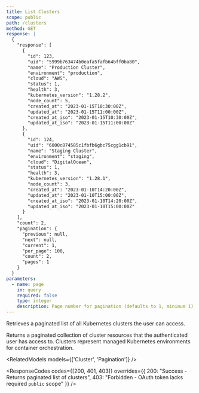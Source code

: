 ```yaml
---
title: List Clusters
scope: public
path: /clusters
method: GET
response: |
  {
    "response": [
      {
        "id": 123,
        "uid": "5999b763474b0eafa5fafb64bff0ba80",
        "name": "Production Cluster",
        "environment": "production",
        "cloud": "AWS",
        "status": 1,
        "health": 3,
        "kubernetes_version": "1.28.2",
        "node_count": 5,
        "created_at": "2023-01-15T10:30:00Z",
        "updated_at": "2023-01-15T11:00:00Z",
        "created_at_iso": "2023-01-15T10:30:00Z",
        "updated_at_iso": "2023-01-15T11:00:00Z"
      },
      {
        "id": 124,
        "uid": "6000c874585c1fbfb6gbc75cgg1cb91",
        "name": "Staging Cluster",
        "environment": "staging", 
        "cloud": "DigitalOcean",
        "status": 1,
        "health": 3,
        "kubernetes_version": "1.28.1",
        "node_count": 3,
        "created_at": "2023-01-10T14:20:00Z",
        "updated_at": "2023-01-10T15:00:00Z",
        "created_at_iso": "2023-01-10T14:20:00Z",
        "updated_at_iso": "2023-01-10T15:00:00Z"
      }
    ],
    "count": 2,
    "pagination": {
      "previous": null,
      "next": null,
      "current": 1,
      "per_page": 100,
      "count": 2,
      "pages": 1
    }
  }
parameters:
  - name: page
    in: query
    required: false
    type: integer
    description: Page number for pagination (defaults to 1, minimum 1)
---
```


Retrieves a paginated list of all Kubernetes clusters the user can access.

Returns a paginated collection of cluster resources that the authenticated user has access to. Clusters represent managed Kubernetes environments for container orchestration.

<RelatedModels models={['Cluster', 'Pagination']} />

<ResponseCodes 
  codes={[200, 401, 403]}
  overrides={{
    200: "Success - Returns paginated list of clusters",
    403: "Forbidden - OAuth token lacks required `public` scope"
  }}
/>